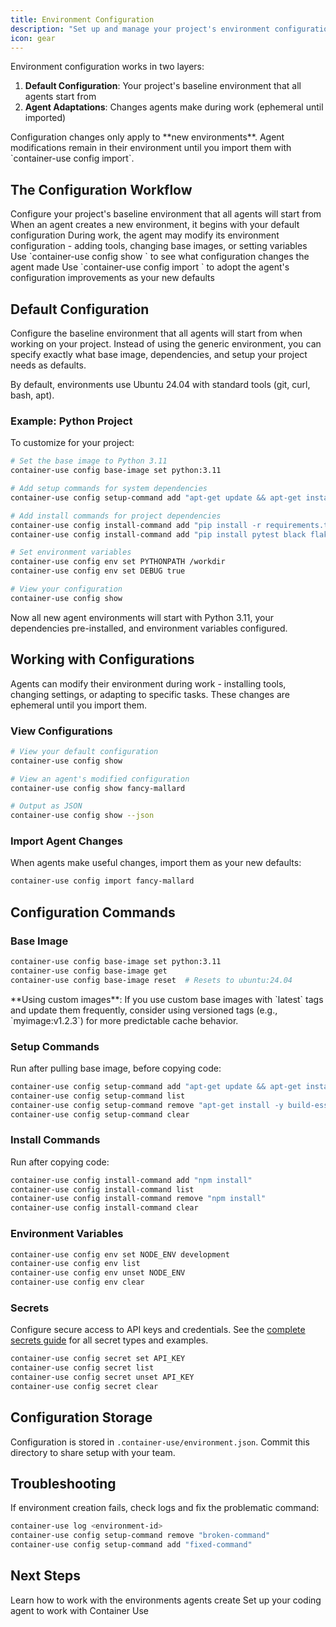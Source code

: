 ```yaml
---
title: Environment Configuration
description: "Set up and manage your project's environment configurations."
icon: gear
---
```


Environment configuration works in two layers:

1. **Default Configuration**: Your project's baseline environment that all agents start from
2. **Agent Adaptations**: Changes agents make during work (ephemeral until imported)

<Note>
  Configuration changes only apply to **new environments**. Agent modifications remain in their environment until you import them with `container-use config import`.
</Note>

## The Configuration Workflow

<Steps>
  <Step title="Set Default Configuration">
    Configure your project's baseline environment that all agents will start from
  </Step>
  <Step title="Agent Starts with Defaults">
    When an agent creates a new environment, it begins with your default configuration
  </Step>
  <Step title="Agent Adapts as Needed">
    During work, the agent may modify its environment configuration - adding tools, changing base images, or setting variables
  </Step>
  <Step title="View Agent Changes">
    Use `container-use config show <env>` to see what configuration changes the agent made
  </Step>
  <Step title="Import Useful Changes">
    Use `container-use config import <env>` to adopt the agent's configuration improvements as your new defaults
  </Step>
</Steps>

## Default Configuration

Configure the baseline environment that all agents will start from when working on your project. Instead of using the generic environment, you can specify exactly what base image, dependencies, and setup your project needs as defaults. 

By default, environments use Ubuntu 24.04 with standard tools (git, curl, bash, apt).

### Example: Python Project

To customize for your project:

```bash
# Set the base image to Python 3.11
container-use config base-image set python:3.11

# Add setup commands for system dependencies
container-use config setup-command add "apt-get update && apt-get install -y build-essential"

# Add install commands for project dependencies
container-use config install-command add "pip install -r requirements.txt"
container-use config install-command add "pip install pytest black flake8"

# Set environment variables
container-use config env set PYTHONPATH /workdir
container-use config env set DEBUG true

# View your configuration
container-use config show
```

Now all new agent environments will start with Python 3.11, your dependencies pre-installed, and environment variables configured.

## Working with Configurations

Agents can modify their environment during work - installing tools, changing settings, or adapting to specific tasks. These changes are ephemeral until you import them.

### View Configurations

```bash
# View your default configuration
container-use config show

# View an agent's modified configuration
container-use config show fancy-mallard

# Output as JSON
container-use config show --json
```

### Import Agent Changes

When agents make useful changes, import them as your new defaults:

```bash
container-use config import fancy-mallard
```

## Configuration Commands

### Base Image

```bash
container-use config base-image set python:3.11
container-use config base-image get
container-use config base-image reset  # Resets to ubuntu:24.04
```

<Note>
  **Using custom images**: If you use custom base images with `latest` tags and update them frequently, consider using versioned tags (e.g., `myimage:v1.2.3`) for more predictable cache behavior.
</Note>

### Setup Commands

Run after pulling base image, before copying code:

```bash
container-use config setup-command add "apt-get update && apt-get install -y build-essential"
container-use config setup-command list
container-use config setup-command remove "apt-get install -y build-essential"
container-use config setup-command clear
```

### Install Commands

Run after copying code:

```bash
container-use config install-command add "npm install"
container-use config install-command list
container-use config install-command remove "npm install"
container-use config install-command clear
```

### Environment Variables

```bash
container-use config env set NODE_ENV development
container-use config env list
container-use config env unset NODE_ENV
container-use config env clear
```

### Secrets

Configure secure access to API keys and credentials. See the [complete secrets guide](/secrets) for all secret types and examples.

```bash
container-use config secret set API_KEY
container-use config secret list
container-use config secret unset API_KEY
container-use config secret clear
```


## Configuration Storage

Configuration is stored in `.container-use/environment.json`. Commit this directory to share setup with your team.

## Troubleshooting

If environment creation fails, check logs and fix the problematic command:

```bash
container-use log <environment-id>
container-use config setup-command remove "broken-command"
container-use config setup-command add "fixed-command"
```


## Next Steps

<CardGroup cols={2}>
  <Card
    title="Environment Workflow"
    icon="arrows-rotate"
    href="/environment-workflow"
  >
    Learn how to work with the environments agents create
  </Card>
  <Card title="Agent Integrations" icon="robot" href="/agent-integrations">
    Set up your coding agent to work with Container Use
  </Card>
</CardGroup>